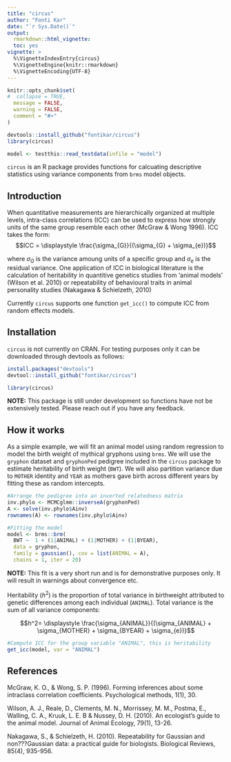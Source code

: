 ```yaml
---
title: "circus"
author: "Fonti Kar"
date: "`r Sys.Date()`"
output:
  rmarkdown::html_vignette:
  toc: yes
vignette: >
  %\VignetteIndexEntry{circus}
  %\VignetteEngine{knitr::rmarkdown}
  %\VignetteEncoding{UTF-8}
---
```


```r
knitr::opts_chunk$set(
#  collapse = TRUE,
  message = FALSE,
  warning = FALSE,
  comment = "#>"
)

devtools::install_github("fontikar/circus")
library(circus)

model <- testthis::read_testdata(infile = "model")
```

`circus` is an R package provides functions for calcuating descriptive statistics using variance components from `brms` model objects. 

## Introduction

When quantitative measurements are hierarchically organized at multiple levels, intra-class correlations (ICC) can be used to express how strongly units of the same group resemble each other (McGraw & Wong 1996). ICC takes the form: $$ICC = \displaystyle \frac{\sigma_{G}}{(\sigma_{G} + \sigma_{e})}$$

where $\sigma_{G}$ is the variance amoung units of a specific group and $\sigma_{e}$ is the residual variance. One application of ICC in biological literature is the calculation of heritability in quantitive genetics studies from 'animal models' (Wilson et al. 2010) or repeatability of behavioural traits in animal personality studies (Nakagawa & Schielzeth, 2010)

Currently `circus` supports one function `get_icc()` to compute ICC from random effects models. 

## Installation

`circus` is not currently on CRAN. For testing purposes only it can be downloaded through devtools as follows:

```r
install.packages("devtools")
devtool::install_github("fontikar/circus")

library(circus)
```

**NOTE:** This package is still under development so functions have not be extensively tested. Please reach out if you have any feedback.

## How it works

As a simple example, we will fit an animal model using random regression to model the birth weight  of mythical gryphons using `brms`. We will use the `gryphon` dataset and `gryphonPed` pedigree included in the `circus` package to estimate heritability of birth weight (`BWT`). We will also partition variance due to `MOTHER` identity and `YEAR` as mothers gave birth across different years by fitting these as random intercepts. 

```r
#Arrange the pedigree into an inverted relatedness matrix
inv.phylo <- MCMCglmm::inverseA(gryphonPed)
A <- solve(inv.phylo$Ainv)
rownames(A) <- rownames(inv.phylo$Ainv)

#Fitting the model
model <- brms::brm(
  BWT ~  1 + (1|ANIMAL) + (1|MOTHER) + (1|BYEAR), 
  data = gryphon,
  family = gaussian(), cov = list(ANIMAL = A),
  chains = 1, iter = 20)
```

**NOTE:** This fit is a very short run and is for demonstrative purposes only. It will result in warnings about convergence etc. 

Heritability ($h^2$) is the proportion of total variance in birthweight attributed to genetic differences among each individual (`ANIMAL`). Total variance is the sum of all variance components:

$$h^2= \displaystyle \frac{\sigma_{ANIMAL}}{(\sigma_{ANIMAL} + \sigma_{MOTHER} + \sigma_{BYEAR} + \sigma_{e})}$$


```r
#Compute ICC for the group variable "ANIMAL", this is heritability
get_icc(model, var = "ANIMAL")
```

## References

McGraw, K. O., & Wong, S. P. (1996). Forming inferences about some intraclass correlation coefficients. Psychological methods, 1(1), 30.

Wilson, A. J., Reale, D., Clements, M. N., Morrissey, M. M., Postma, E., Walling, C. A., Kruuk, L. E. B & Nussey, D. H. (2010). An ecologist's guide to the animal model. Journal of Animal Ecology, 79(1), 13-26.

Nakagawa, S., & Schielzeth, H. (2010). Repeatability for Gaussian and non???Gaussian data: a practical guide for biologists. Biological Reviews, 85(4), 935-956.

